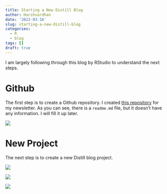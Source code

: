 ```yaml
---
title: Starting a New Distill Blog
author: Harshvardhan
date: '2022-03-16'
slug: starting-a-new-distill-blog
categories:
  - R
  - blog
tags: []
draft: true
---
```


I am largely following through this blog by RStudio to understand the next steps.

# Github

The first step is to create a Github repository. I created [this repository](https://github.com/harshvardhaniimi/next) for my newsletter. As you can see, there is a `readme.md` file, but it doesn't have any information. I will fill it up later.

[![](images/Screen%20Shot%202022-03-16%20at%202.24.42%20PM.png)](https://github.com/harshvardhaniimi/next)

# New Project

The next step is to create a new Distill blog project.

![](images/Screen%20Shot%202022-03-16%20at%202.28.50%20PM.png)

![](images/Screen%20Shot%202022-03-16%20at%202.28.56%20PM.png)

![](images/Screen%20Shot%202022-03-16%20at%202.29.54%20PM.png)

